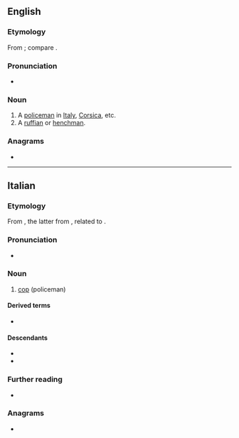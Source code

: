 ==English==

===Etymology===
From {{bor|en|it|sbirro}}; compare {{cog|fr|sbire}}.

===Pronunciation===
* {{IPA|en|/spiɹoʊ/}}

===Noun===
{{en-noun|s|sbirri}}

# A [[policeman]] in [[Italy]], [[Corsica]], etc.
# A [[ruffian]] or [[henchman]].

===Anagrams===
* {{anagrams|en|a=biorrs|Borris}}

----

==Italian==

===Etymology===
From {{prefix|it|s|birro}}, the latter from {{der|it|la|birrus||hooded coat}}, related to {{m|la|burrus||reddish; red-headed}}.

===Pronunciation===
* {{it-IPA|sbìrro}}

===Noun===
{{it-noun|m}}

# [[cop]] (policeman)

====Derived terms====
* {{l|it|sbirresco}}

====Descendants====
* {{desc|en|sbirro|bor=1}}
* {{desc|ro|zbir|bor=1}}

===Further reading===
* {{R:it:Treccani}}

===Anagrams===
* {{l|it|sborri}}
